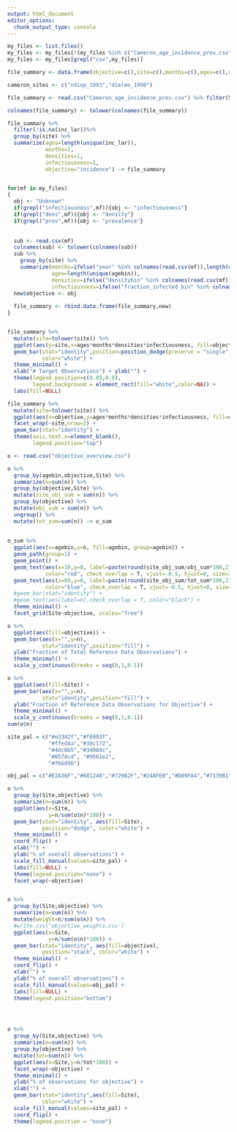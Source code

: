 ```yaml
---
output: html_document
editor_options: 
  chunk_output_type: console
---
```




```r
my_files <- list.files()
my_files <- my_files[!(my_files %in% c("Cameron_age_incidence_prev.csv","Navrongo_infection_duration.csv","infectiousness_Sapone_2018.csv"))]
my_files <- my_files[grepl("csv",my_files)]

file_summary <- data.frame(objective=c(),site=c(),months=c(),ages=c(),densities=c(),infectiousness=c())

cameron_sites <- c("ndiop_1993","dielmo_1990")

file_summary <- read.csv("Cameron_age_incidence_prev.csv") %>% filter(Site %in% cameron_sites)

colnames(file_summary) <- tolower(colnames(file_summary))

file_summary %>%
  filter(!is.na(inc_lar))%>%
  group_by(site) %>%
  summarize(ages=length(unique(inc_lar)),
            months=1,
            densities=1,
            infectiousness=1,
            objective="incidence") -> file_summary


for(mf in my_files)
{
  obj <- "Unknown"
  if(grepl("infectiousness",mf)){obj <- "infectiousness"}
  if(grepl("dens",mf)){obj <- "density"}
  if(grepl("prev",mf)){obj <- "prevalence"}
  
  
  sub <- read.csv(mf)  
  colnames(sub) <- tolower(colnames(sub))
  sub %>% 
    group_by(site) %>%
    summarize(months=ifelse("year" %in% colnames(read.csv(mf)),length(unique(interaction(month,year))),length(unique(month))),
              ages=length(unique(agebin)),
              densities=ifelse("densitybin" %in% colnames(read.csv(mf)),length(unique(densitybin)),1),
              infectiousness=ifelse("fraction_infected_bin" %in% colnames(read.csv(mf)),length(unique(fraction_infected_bin)),1)) -> new
  new$objective <- obj
  
  file_summary <- rbind.data.frame(file_summary,new)
}


file_summary %>%
  mutate(site=tolower(site)) %>%
  ggplot(aes(y=site,x=ages*months*densities*infectiousness, fill=objective)) +
  geom_bar(stat="identity",position=position_dodge(preserve = "single"),
           color="white") +
  theme_minimal() +
  xlab("# Target Observations") + ylab("") +
  theme(legend.position=c(0.85,0.8),
        legend.background = element_rect(fill="white",color=NA)) +
  labs(fill=NULL)

file_summary %>%
  mutate(site=tolower(site)) %>%
  ggplot(aes(x=objective,y=ages*months*densities*infectiousness, fill=objective)) +
  facet_wrap(~site,nrow=2) +
  geom_bar(stat="identity") +
  theme(axis.text.x=element_blank(),
        legend.position="top") 
```


```r
o <- read.csv("objective_overview.csv")

o %>%
  group_by(agebin,objective,Site) %>%
  summarize(n=sum(n)) %>%
  group_by(objective,Site) %>%
  mutate(site_obj_sum = sum(n)) %>%
  group_by(objective) %>%
  mutate(obj_sum = sum(n)) %>%
  ungroup() %>%
  mutate(tot_sum=sum(n)) -> o_sum
  
  
o_sum %>%
  ggplot(aes(x=agebin,y=n, fill=agebin, group=agebin)) +
  geom_path(group=1) +
  geom_point() +
  geom_text(aes(x=10,y=0, label=paste(round(site_obj_sum/obj_sum*100,2),"%",sep='')), 
            color="red", check_overlap = T, vjust=-0.5, hjust=0, size=3)+
  geom_text(aes(x=60,y=0, label=paste(round(site_obj_sum/tot_sum*100,2),"%",sep='')), 
            color="blue", check_overlap = T, vjust=-0.5, hjust=0, size=3)+
  #geom_bar(stat="identity") +
  #geom_text(aes(label=n),check_overlap = T, color="black") +
  theme_minimal() +
  facet_grid(Site~objective, scales="free")

o %>%
  ggplot(aes(fill=objective)) +
  geom_bar(aes(x="",y=n),
           stat="identity",position="fill") + 
  ylab("Fraction of Total Reference Data Observations") +
  theme_minimal() +
  scale_y_continuous(breaks = seq(0,1,0.1))

o %>%
  ggplot(aes(fill=Site)) +
  geom_bar(aes(x="",y=n),
           stat="identity",position="fill") + 
  ylab("Fraction of Reference Data Observations for Objective") +
  theme_minimal() +
  scale_y_continuous(breaks = seq(0,1,0.1))
sum(o$n)

site_pal = c("#e3342f","#f6993f",
             "#ffed4a","#38c172",
             "#4dc0b5","#3490dc",
             "#6574cd", "#9561e2",
             "#f66d9b")

obj_pal = c("#E2A36F","#681240","#72982F","#24AFEB","#D09FA4","#7139B1")

o %>%
  group_by(Site,objective) %>%
  summarize(n=sum(n)) %>%
  ggplot(aes(x=Site,
             y=n/sum(o$n)*100)) +
  geom_bar(stat="identity", aes(fill=Site),
           position="dodge", color="white") +
  theme_minimal() +
  coord_flip() +
  xlab("") +
  ylab("% of overall observations") +
  scale_fill_manual(values=site_pal) +
  labs(fill=NULL) +
  theme(legend.position="none") +
  facet_wrap(~objective)


o %>%
  group_by(Site,objective) %>%
  summarize(n=sum(n)) %>%
  mutate(weight=n/sum(o$n)) %>%
  #write.csv('objective_weights.csv')
  ggplot(aes(x=Site,
             y=n/sum(o$n)*100)) +
  geom_bar(stat="identity", aes(fill=objective),
           position="stack", color="white") +
  theme_minimal() +
  coord_flip() +
  xlab("") +
  ylab("% of overall observations") +
  scale_fill_manual(values=obj_pal) +
  labs(fill=NULL) +
  theme(legend.position="bottom")




o %>%
  group_by(Site,objective) %>%
  summarize(n=sum(n)) %>%
  group_by(objective) %>%
  mutate(tot=sum(n)) %>%
  ggplot(aes(x=Site,y=n/tot*100)) +
  facet_wrap(~objective) +
  theme_minimal() +
  ylab("% of observations for objective") +
  xlab("") +
  geom_bar(stat="identity",aes(fill=Site),
           color="white") + 
  scale_fill_manual(values=site_pal) +
  coord_flip() +
  theme(legend.position = "none")
```
